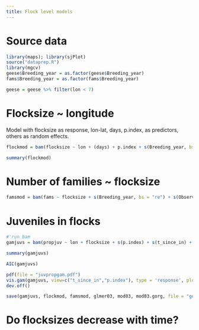 ```yaml
---
title: Flock level models
---
```


# Source data

```r
library(maps); library(sjPlot)
source("dataprep.R")
library(mgcv)
geese$Breeding_year = as.factor(geese$Breeding_year)
fams$Breeding_year = as.factor(fams$Breeding_year)

geese = geese %>% filter(lon < 7)
```

# Flocksize ~ longitude

Model with flocksize as response, lon-lat, days, p.index, as predictors, others as random effects.

```r

flockmod = bam(flocksize ~ lon + (days) + p.index + s(Breeding_year, bs = "re") + s(Observer, bs = "re") + s(Food_type, bs = "re"), data = geese, family = gaussian)

```

```r
summary(flockmod)
```

# Number of families ~ flocksize

```r
famsmod = bam(fams ~ flocksize + s(Breeding_year, bs = "re") + s(Observer, bs = "re") + s(Food_type, bs = "re"), data = fams[fams$flocksize > 0,], family = poisson)
```

# Juveniles in flocks

```r
#'run bam
gamjuvs = bam(propjuv ~ lon + flocksize + s(p.index) + s(t_since_in) + s(Breeding_year, bs = "re") + s(Observer, bs = "re") + s(Food_type, bs = "re"), data = geese, family = binomial)

```

```r
summary(gamjuvs)

AIC(gamjuvs)

pdf(file = "juvpropgam.pdf")
vis.gam(gamjuvs, view=c("t_since_in","p.index"), type = 'response', plot.type = "contour", color = "terrain", main = NULL)
dev.off()

save(gamjuvs, flockmod, famsmod, glmer03, mod03, mod03.gorg, file = "goosemods_pres.rdata")
```

# Do flocksizes decrease with time?

```r

```


